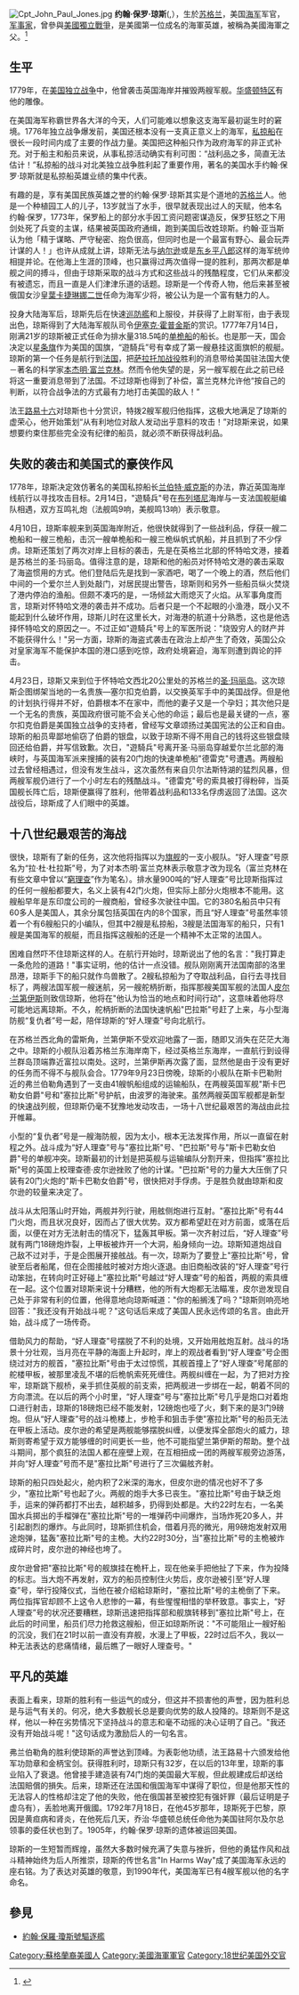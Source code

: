 [[File:Cpt_John_Paul_Jones.jpg|thumb]]
'''约翰·保罗·琼斯'''({{lang-en|John Paul Jones}},{{bd|1747年|7月6日|1792年|7月18日|catIdx=Jones, John Paul}}），生於[[苏格兰|苏格兰]]，美国[[海军|海军]]军官，[[军事家|军事家]]，曾參與[[美國獨立戰爭|美國獨立戰爭]]，是美國第一位成名的海軍英雄，被稱為美國海軍之父。<ref>{{cite web|url=http://www.history.navy.mil/research/histories/ship-histories/danfs/j/john-adams-frigate-i.html|title=John Adams I (Frigate) 1799–1867|publisher=USA.gov|access-date=August 22, 2015}}</ref>
==生平==
1779年，在[[美国独立战争|美国独立战争]]中，他曾袭击英国海岸并摧毁两艘军舰。[[华盛顿特区|华盛顿特区]]有他的雕像。

在美国海军称霸世界各大洋的今天，人们可能难以想象这支海军最初诞生时的窘境。1776年独立战争爆发前，美国还根本没有一支真正意义上的海军，[[私掠船|私掠船]]在很长一段时间内成了主要的作战力量。美国把这种船只作为政府海军的非正式补充。对于船主和船员来说，从事私掠活动确实有利可图：“战利品之多，简直无法估计！”私掠船的战斗对北美独立战争胜利起了重要作用，著名的美国水手约翰·保罗·琼斯就是私掠船英雄业绩的集中代表。

有趣的是，享有美国民族英雄之誉的约翰·保罗·琼斯其实是个道地的[[苏格兰|苏格兰]]人。他是一个种植园工人的儿子，13岁就当了水手，很早就表现出过人的天赋，他本名约翰·保罗，1773年，保罗船上的部分水手因工资问题密谋造反，保罗狂怒之下用剑处死了兵变的主谋，结果被英国政府通缉，跑到美国后改姓琼斯。约翰·亚当斯认为他「精于谋略、严守秘密、抱负很高，但同时也是一个最富有野心、最会玩弄计谋的人！」也许从成就上讲，琼斯无法与[[纳尔逊|纳尔逊]]或是[[东乡平八郎|东乡平八郎]]这样的海军统帅相提并论。在他海上生涯的顶峰，也只赢得过两次值得一提的胜利，那两次都是单舰之间的搏斗，但由于琼斯采取的战斗方式和这些战斗的残酷程度，它们从来都没有被遗忘，而且一直是人们津津乐道的话题。琼斯是一个传奇人物，他后来甚至被俄国女沙皇[[葉卡捷琳娜二世|葉卡捷琳娜二世]]任命为海军少将，被公认为是一个富有魅力的人。

投身大陆海军后，琼斯先后在快速[[巡防艦|巡防艦]]{{le|阿爾弗雷德號武裝帆船|USS Alfred|“阿尔弗雷德”号}}和{{le|普羅維登斯號小型風帆戰船|USS Providence (1775)|“普罗维登斯”号}}上服役，并获得了上尉军衔，由于表现出色，琼斯得到了大陆海军舰队司令[[伊塞克·霍普金斯|伊塞克·霍普金斯]]的赏识。1777年7月14日，刚满21岁的琼斯被正式任命为排水量318.5吨的[[单桅船|单桅船]]{{le|遊騎兵號小型風帆戰船|USS Ranger (1777)|“遊騎兵”号}}的船长。也是那一天，国会决定以[[星条旗|星条旗]]作为美国的国旗，“遊騎兵”号有幸成了第一艘悬挂这面旗帜的舰艇。琼斯的第一个任务是航行到[[法国|法国]]，把[[萨拉托加战役|萨拉托加战役]]胜利的消息带给美国驻法国大使－著名的科学家[[本杰明·富兰克林|本杰明·富兰克林]]。然而令他失望的是，另一艘军舰在此之前已经将这一重要消息带到了法国。不过琼斯也得到了补偿，富兰克林允许他“按自己的判断，以符合战争法的方式最有力地打击美国的敌人！”

法王[[路易十六|路易十六]]对琼斯也十分赏识，特拨2艘军舰归他指挥，这极大地满足了琼斯的虚荣心，他开始策划“从有利地位对敌人发动出乎意料的攻击！”对琼斯来说，如果想要约束住那些完全没有纪律的船员，就必须不断获得战利品。

==失败的袭击和美国式的豪侠作风==

1778年，琼斯决定效仿著名的美国私掠船长[[兰伯特·威克斯|兰伯特·威克斯]]的办法，靠近英国海岸线航行以寻找攻击目标。2月14日，"遊騎兵"号在[[布列塔尼|布列塔尼]]海岸与一支法国舰艇编队相遇，双方互鸣礼炮（法舰鸣9响，美舰鸣13响）表示敬意。

4月10日，琼斯率舰来到英国海岸附近，他很快就得到了一些战利品，俘获一艘二桅船和一艘三桅船，击沉一艘单桅船和一艘三桅纵帆式帆船，并且抓到了不少俘虏。琼斯还策划了两次对岸上目标的袭击，先是在英格兰北部的怀特哈文港，接着是苏格兰的圣·玛丽岛。值得注意的是，琼斯和他的船员对怀特哈文港的袭击采取了海盗惯用的方式。他们登陆后先是找到一家酒吧，喝了一个晚上的酒，然后他们中间的一个爱尔兰人到处敲门，对居民提出警告，琼斯则和另外一些船员纵火焚烧了港内停泊的渔船。但颇不凑巧的是，一场倾盆大雨熄灭了火焰。从军事角度而言，琼斯对怀特哈文港的袭击并不成功。后者只是一个不起眼的小渔港，既小又不能起到什么破坏作用，琼斯儿时在这里长大，对海港的航道十分熟悉，这也是他选择怀特哈文的原因之一。不过正如"遊騎兵"号上的军医所说："烧毁穷人的财产并不能获得什么！"另一方面，琼斯的海盗式袭击在政治上却产生了奇效，英国公众对皇家海军不能保护本国的港口感到吃惊，政府处境窘迫，海军则遭到舆论的抨击。

4月23日，琼斯又来到位于怀特哈文西北20公里处的苏格兰的[[圣·玛丽岛|圣·玛丽岛]]。这次琼斯企图绑架当地的一名贵族—塞尔扣克伯爵，以交换英军手中的美国战俘。但是他的计划执行得并不好，伯爵根本不在家中，而他的妻子又是一个孕妇；其次他只是一个无名的贵族，英国政府很可能不会关心他的命运；最后也是最关键的一点，塞尔扣克伯爵是美国独立战争的支持者，曾经写文章颂扬过美国宪法的公正和自由。琼斯的船员卑鄙地偷窃了伯爵的银盘，以致于琼斯不得不用自己的钱将这些银盘赎回还给伯爵，并写信致歉。次日，"遊騎兵"号离开圣·马丽岛穿越爱尔兰北部的海峡时，与英国海军派来搜捕的装有20门炮的快速单桅船"德雷克"号遭遇。两艘船过去曾经相遇过，但没有发生战斗，这次虽然有来自贝尔法斯特湖的猛烈风暴，但两艘军舰仍进行了一个小时左右的残酷战斗。"德雷克"号的索具被打得粉碎，当英国舰长阵亡后，琼斯便赢得了胜利，他带着战利品和133名俘虏返回了法国。这次战役后，琼斯成了人们眼中的英雄。

==十八世纪最艰苦的海战==

很快，琼斯有了新的任务，这次他将指挥以{{le|好人理查號武裝帆船|USS Bonhomme Richard|“好人理查”号}}为[[旗舰|旗舰]]的一支小舰队。“好人理查”号原名为“拉·杜·杜拉斯”号，为了对本杰明·富兰克林表示敬意才改为现名（富兰克林在有些文章中曾以“[[窮理查的年鑑|窮理查]]”作为笔名）。排水量900吨的“好人理查”号比琼斯指挥过的任何一艘船都要大，名义上装有42门火炮，但实际上部分火炮根本不能用。这艘船早年是东印度公司的一艘商船，曾经多次驶往中国。它的380名船员中只有60多人是美国人，其余分属包括英国在内的8个国家，而且“好人理查”号虽然率领着一个有6艘船只的小编队，但其中2艘是私掠船，3艘是法国海军的船只，只有1艘是美国海军的舰艇，而且指挥这艘船的还是一个精神不太正常的法国人。

困难自然吓不住琼斯这样的人。在航行开始时，琼斯说出了他的名言："我打算走一条危险的道路！"事实证明，他的估计一点没错。舰队刚刚离开法国南部的洛里昂港，琼斯手下的船只就作鸟兽散了。2艘私掠船为了夺取战利品，自行去寻找目标了，两艘法国军舰一艘迷航，另一艘舵柄折断，指挥那艘美国军舰的法国人[[皮尔·兰第伊斯|皮尔·兰第伊斯]]则致信琼斯，他将在"他认为恰当的地点和时间行动"，这意味着他将尽可能地远离琼斯。不久，舵柄折断的法国快速帆船"巴拉斯"号赶了上来，与小型海防舰“复仇者”号一起，陪伴琼斯的“好人理查”号向北航行。

在苏格兰西北角的雷斯角，兰第伊斯不受欢迎地露了一面，随即又消失在茫茫大海之中。琼斯的小舰队沿着苏格兰东海岸南下，经过英格兰东海岸，一直航行到设得兰群岛顶端靠近富拉以南处。这时，兰第伊斯再次露了面，显然他是由于没有更好的任务而不得不与舰队会合。1779年9月23日傍晚，琼斯的小舰队在斯卡巴勒附近的弗兰伯勒角遇到了一支由41艘帆船组成的运输船队，在两艘英国军舰"斯卡巴勒女伯爵"号和"塞拉比斯"号护航，由波罗的海驶来。虽然两艘英国军舰都是新型的快速战列舰，但琼斯仍毫不犹豫地发动攻击，一场十八世纪最艰苦的海战由此拉开帷幕。

小型的“复仇者”号是一艘海防舰，因为太小，根本无法发挥作用，所以一直留在射程之外。战斗成为“好人理查”号与"塞拉比斯"号、"巴拉斯"号与"斯卡巴勒女伯爵"号的单舰冲突。琼斯最初的计划是把英舰与运输编队分割开来，但指挥"塞拉比斯"号的英国上校理查德·皮尔逊挫败了他的计谋。"巴拉斯"号的力量大大压倒了只装有20门火炮的"斯卡巴勒女伯爵"号，很快把对手俘虏。于是胜负就由琼斯和皮尔逊的较量来决定了。

战斗从太阳落山时开始，两舰并列行驶，用舷侧炮进行互射。"塞拉比斯"号有44门火炮，而且状况良好，因而占了很大优势。双方都希望赶在对方前面，或落在后面，以便在对方无法射击的情况下，猛轰其甲板。第一次齐射过后，“好人理查”号就有两门18磅炮炸裂，上甲板被炸开一个大洞，船身倾向一边。琼斯知道炮战自己敌不过对手，于是企图展开接舷战。有一次，琼斯为了要登上"塞拉比斯"号，曾驶至后者船尾，但在企图接舷时被对方炮火逐退。由旧商船改装的“好人理查”号行动笨拙，在转向时正好碰上"塞拉比斯"号越过“好人理查”号的船首，两舰的索具缠在一起。这个位置对琼斯来说十分糟糕，他的所有大炮都无法瞄准，皮尔逊发现自己处于非常有利的位置，他得意地向琼斯喊道："你的船搁浅了吗？"琼斯则响亮地回答："我还没有开始战斗呢？"这句话后来成了美国人民永远传颂的名言。由此开始，战斗成了一场传奇。

借助风力的帮助，“好人理查”号摆脱了不利的处境，又开始用舷炮互射。战斗的场景十分壮观，当月亮在平静的海面上升起时，岸上的观战者看到“好人理查”号企图绕过对方的舰首，"塞拉比斯"号由于太过惊慌，其舰首撞上了“好人理查”号尾部的舵楼甲板，被那里凌乱不堪的后桅帆索死死缠住。两舰纠缠在一起，为了把对方拴牢，琼斯跳下舰桥，亲手抓住英舰的前支索，把两舰进一步绑在一起，朝着不同的方向漂流。在以后的两个小时里，“好人理查”号与"塞拉比斯"号几乎是炮口对着炮口进行射击，琼斯的18磅炮已经不能发射，12磅炮也哑了火，剩下来的是3门9磅炮。但从“好人理查”号的战斗桅楼上，步枪手和狙击手使"塞拉比斯"号的船员无法在甲板上活动。皮尔逊的希望是两舰能够摆脱纠缠，以便发挥全部炮火的威力，琼斯则寄希望于双方能够缠的时间更长一些，他不可能指望兰第伊斯的帮助。整个战斗期间，那个疯狂的法国人都在座壁上观，在互相扭成一团的两艘军舰旁边游荡，并向“好人理查”号而不是"塞拉比斯"号进行了三次偏舷齐射。

琼斯的船只四处起火，舱内积了2米深的海水，但皮尔逊的情况也好不了多少，"塞拉比斯"号也起了火。两舰的炮手大多已丧生。"塞拉比斯"号由于缺乏炮手，运来的弹药都打不出去，越积越多，扔得到处都是。大约22时左右，一名美国水兵掷出的手榴弹在"塞拉比斯"号的一堆弹药中间爆炸，当场炸死20多人，并引起剧烈的爆炸。与此同时，琼斯抓住机会，借着月亮的微光，用9磅炮发射双用途炮弹，猛轰"塞拉比斯"号的主桅。大约22时30分，当"塞拉比斯"号的主桅被炸成碎片时，皮尔逊的神经也垮了。

皮尔逊曾把"塞拉比斯"号的舰旗挂在桅杆上，现在他亲手把他扯了下来，作为投降的标志。当大炮不再发射，双方的船员控制住火势后，皮尔逊被引至“好人理查”号，举行投降仪式，当他在被介绍給琼斯时，"塞拉比斯"号的主桅倒了下来。两位指挥官却顾不上这令人悲惨的一幕，有些惺惺相惜的举杯致意。事实上，“好人理查”号的状况还要糟糕，琼斯迅速把指挥部和舰旗转移到"塞拉比斯"号上，在此后的时间里，船员们尽力抢救这艘船，但正如琼斯所说："不可能阻止一艘好船的沉没，我们在21时以前一直没有弃舰，水漫上了甲板，22时过后不久，我以一种无法表达的悲痛情绪，最后瞧了一眼好人理查号。"

==平凡的英雄==

表面上看来，琼斯的胜利有一些运气的成分，但这并不损害他的声誉，因为胜利总是与运气有关的。何况，绝大多数舰长总是要向优势的敌人投降的。琼斯则不是这样，他以一种在劣势情况下坚持战斗的意志和毫不动摇的决心证明了自己。"我还没有开始战斗呢！"这句话成为激励后人的一句名言。

弗兰伯勒角的胜利使琼斯的声誉达到顶峰。为表彰他功绩，法王路易十六颁发给他军功勋章和金柄宝剑。获得胜利时，琼斯只有32岁，在以后的13年里，琼斯的事业陷入了衰退。他曾接手建造装有74门炮的美国最大军舰{{le|美國號 (1782)|USS America (1782)|「美国」号}}，但此舰建成后却送给法国賠償{{le|華麗號風帆戰艦|French ship Magnifique (1750)|「華麗」號}}的損失。后来，琼斯还在法国和俄国海军中谋得了职位，但是他那天性的无法容人的性格却注定了他的失败，他在俄国甚至被控犯有强奸罪（最后证明是子虚乌有），丢脸地离开俄國。1792年7月18日，在他45岁那年，琼斯死于巴黎，原因是黄疸病和肾炎，在他死后几天，乔治·华盛顿总统任命他为美国驻阿尔及尔总领事的委任状也到了。1905年，约翰·保罗·琼斯的遗体被运回美国。

琼斯的一生短暂而辉煌，虽然大多数时候充满了失意与挫折，但他的勇猛作风和战斗精神始终为后人所推崇，琼斯的传世名言"In Harms Way"成了美国海军永远的座右铭。为了表达对英雄的敬意，到1990年代，美国海军已有4艘军舰以他的名字命名。

==參見==
* [[約翰·保羅·瓊斯號驅逐艦|約翰·保羅·瓊斯號驅逐艦]]

{{美国伟人名人堂}}
{{Authority control}}
{{DEFAULTSORT:Jones, John Paul}}

[[Category:蘇格蘭裔美國人|Category:蘇格蘭裔美國人]]
[[Category:美國海軍軍官|Category:美國海軍軍官]]
[[Category:18世纪美国外交官|Category:18世纪美国外交官]]